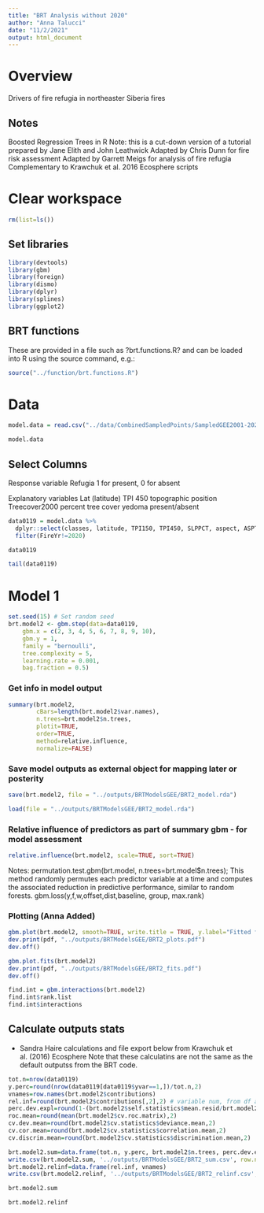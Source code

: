 ```yaml
---
title: "BRT Analysis without 2020"
author: "Anna Talucci"
date: "11/2/2021"
output: html_document
---
```






# Overview

Drivers of fire refugia in northeaster Siberia fires

## Notes

Boosted Regression Trees in R 
Note: this is a cut-down version of a tutorial prepared by Jane Elith and John Leathwick
Adapted by Chris Dunn for fire risk assessment
Adapted by Garrett Meigs for analysis of fire refugia
Complementary to Krawchuk et al. 2016 Ecosphere scripts



# Clear workspace

```r
rm(list=ls()) 
```


## Set libraries
```r

library(devtools)
library(gbm)
library(foreign)
library(dismo)
library(dplyr)
library(splines)
library(ggplot2)
```

## BRT functions 
These are provided in a file such as ?brt.functions.R? and can be loaded into R using the source command, e.g.:
```r
source("../function/brt.functions.R")
```

# Data
```r
model.data = read.csv("../data/CombinedSampledPoints/SampledGEE2001-2020.csv", header=TRUE, sep = ",", strip.white = TRUE)
```


```r
model.data
```


## Select Columns 

Response variable Refugia 1 for present, 0 for absent

Explanatory variables
Lat (latitude)
TPI 450 topographic position
Treecover2000 percent tree cover
yedoma present/absent



```r
data0119 = model.data %>%
  dplyr::select(classes, latitude, TPI150, TPI450, SLPPCT, aspect, ASPTR, elevation, ruggedness, treecover2000, FireYr) %>%
  filter(FireYr!=2020)

data0119 
```

```r
tail(data0119)
```


# Model 1

```r
set.seed(15) # Set random seed
brt.model2 <- gbm.step(data=data0119,
    gbm.x = c(2, 3, 4, 5, 6, 7, 8, 9, 10), 
    gbm.y = 1,
    family = "bernoulli",
    tree.complexity = 5,
    learning.rate = 0.001,
    bag.fraction = 0.5)
```

### Get info in model output
```r
summary(brt.model2,
        cBars=length(brt.model2$var.names),
        n.trees=brt.model2$n.trees,
        plotit=TRUE,
        order=TRUE,
        method=relative.influence,
        normalize=FALSE)
```

### Save model outputs as external object for mapping later or posterity

```r
save(brt.model2, file = "../outputs/BRTModelsGEE/BRT2_model.rda")
```

```r
load(file = "../outputs/BRTModelsGEE/BRT2_model.rda")
```

### Relative influence of predictors as part of summary gbm - for model assessment
```r
relative.influence(brt.model2, scale=TRUE, sort=TRUE)
```

Notes: permutation.test.gbm(brt.model, n.trees=brt.model$n.trees); This method randomly permutes each predictor variable at a time and computes the associated reduction in predictive performance, similar to random forests. gbm.loss(y,f,w,offset,dist,baseline, group, max.rank)

### Plotting (Anna Added)
```r
gbm.plot(brt.model2, smooth=TRUE, write.title = TRUE, y.label="Fitted function", x.label="")
dev.print(pdf, "../outputs/BRTModelsGEE/BRT2_plots.pdf")
dev.off()
```
```r
gbm.plot.fits(brt.model2)
dev.print(pdf, "../outputs/BRTModelsGEE/BRT2_fits.pdf")
dev.off()
```

```r
find.int = gbm.interactions(brt.model2)
find.int$rank.list
find.int$interactions
```

## Calculate outputs stats 
- Sandra Haire calculations and file export below from Krawchuk et al. (2016) Ecosphere
Note that these calculatins are not the same as the default outputss from the BRT code.
```r
tot.n=nrow(data0119)
y.perc=round(nrow(data0119[data0119$yvar==1,])/tot.n,2)
vnames=row.names(brt.model2$contributions)
rel.inf=round(brt.model2$contributions[,2],2) # variable num, from df and %contrib for each
perc.dev.expl=round(1-(brt.model2$self.statistics$mean.resid/brt.model2$self.statistics$mean.null),2)
roc.mean=round(mean(brt.model2$cv.roc.matrix),2)
cv.dev.mean=round(brt.model2$cv.statistics$deviance.mean,2)
cv.cor.mean=round(brt.model2$cv.statistics$correlation.mean,2)
cv.discrim.mean=round(brt.model2$cv.statistics$discrimination.mean,2)
```

```r
brt.model2.sum=data.frame(tot.n, y.perc, brt.model2$n.trees, perc.dev.expl, roc.mean, cv.dev.mean, cv.cor.mean, cv.discrim.mean)
write.csv(brt.model2.sum, '../outputs/BRTModelsGEE/BRT2_sum.csv', row.names = F)
brt.model2.relinf=data.frame(rel.inf, vnames)
write.csv(brt.model2.relinf, '../outputs/BRTModelsGEE/BRT2_relinf.csv', row.names = F)
```

```r
brt.model2.sum
```

```r
brt.model2.relinf
```




